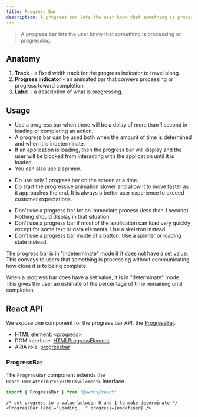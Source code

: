 ```yaml
---
title: Progress Bar
description: A progress bar lets the user know that something is processing or progressing.
---
```



> A progress bar lets the user know that something is processing or progressing.

## Anatomy

1. **Track** - a fixed width track for the progress indicator to travel along.
1. **Progress indicator** - an animated bar that conveys processing or progress toward completion.
1. **Label** - a description of what is progressing.

## Usage

* Use a progress bar when there will be a delay of more than 1 second in loading or completing an action.
* A progress bar can be used both when the amount of time is determined and when it is indeterminate.
* If an application is loading, then the progress bar will display and the user will be blocked from interacting with the application until it is loaded.
* You can also use a spinner.

<CalloutSuccess title="Do">

- Do use only 1 progress bar on the screen at a time.
- Do start the progressive animation slower and allow it to move faster as it approaches the end. It is always a better user experience to exceed customer expectations.

</CalloutSuccess>

<CalloutError title="Don't">

- Don't use a progress bar for an immediate process (less than 1 second). Nothing should display in that situation.
- Don't use a progress bar if most of the application can load very quickly except for some text or data elements. Use a skeleton instead.
- Don't use a progress bar inside of a button. Use a spinner or loading state instead.

</CalloutError>

<Callout title="Indeterminate vs. Determinate">

The progress bar is in "indeterminate" mode if it does not have a set value.
This conveys to users that something is processing without communicating how close it is to being complete.

<div className="callout__example">
	<ProgressBar label="Loading..." />
</div>

When a progress bar does have a set value, it is in "determinate" mode.
This gives the user an estimate of the percentage of time remaining until completion.

<div className="callout__example">
	<ProgressBar label="Downloading..." progress={0.35} />
</div>

</Callout>

## React API

We expose one component for the progress bar API, the [ProgressBar](https://github.com/wwnorton/design-system/tree/main/packages/react/src/components/ProgressBar).

<Callout title="Related concepts">

- HTML element: [&lt;progress&gt;](https://developer.mozilla.org/en-US/docs/Web/HTML/Element/progress)
- DOM interface: [HTMLProgressElement](https://developer.mozilla.org/en-US/docs/Web/API/HTMLProgressElement)
- ARIA role: [progressbar](https://www.w3.org/TR/wai-aria/#progressbar)

</Callout>

### ProgressBar

The `ProgressBar` component extends the `React.HTMLAttributes<HTMLDivElement>` interface.

```js
import { ProgressBar } from '@wwnds/react';
```

```tsx live
/* set progress to a value between 0 and 1 to make determinate */
<ProgressBar label="Loading..." progress={undefined} />
```

<PropsTable from={ProgressBar} />
